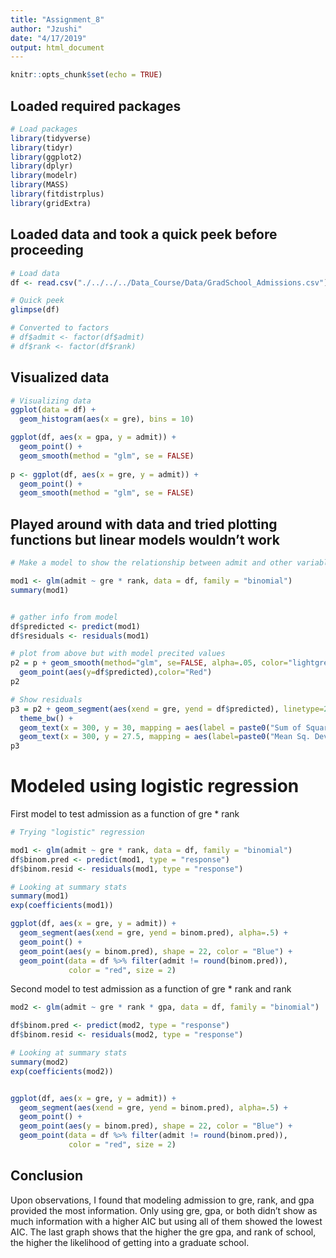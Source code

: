 ```yaml
---
title: "Assignment_8"
author: "Jzushi"
date: "4/17/2019"
output: html_document
---
```


```r
knitr::opts_chunk$set(echo = TRUE)
```

## Loaded required packages
```r

# Load packages
library(tidyverse)
library(tidyr)
library(ggplot2)
library(dplyr)
library(modelr)
library(MASS)
library(fitdistrplus)
library(gridExtra)
```

## Loaded data and took a quick peek before proceeding
```r
# Load data
df <- read.csv("./../../../Data_Course/Data/GradSchool_Admissions.csv")

# Quick peek
glimpse(df)

# Converted to factors
# df$admit <- factor(df$admit)
# df$rank <- factor(df$rank)

```

## Visualized data 
```r
# Visualizing data
ggplot(data = df) +
  geom_histogram(aes(x = gre), bins = 10)

ggplot(df, aes(x = gpa, y = admit)) +
  geom_point() +
  geom_smooth(method = "glm", se = FALSE)
  
p <- ggplot(df, aes(x = gre, y = admit)) +
  geom_point() +
  geom_smooth(method = "glm", se = FALSE)

```

## Played around with data and tried plotting functions but linear models wouldn't work 
```r
# Make a model to show the relationship between admit and other variables

mod1 <- glm(admit ~ gre * rank, data = df, family = "binomial")
summary(mod1)


# gather info from model
df$predicted <- predict(mod1)
df$residuals <- residuals(mod1)

# plot from above but with model precited values
p2 = p + geom_smooth(method="glm", se=FALSE, alpha=.05, color="lightgrey") +
  geom_point(aes(y=df$predicted),color="Red")
p2

# Show residuals
p3 = p2 + geom_segment(aes(xend = gre, yend = df$predicted), linetype=2) +
  theme_bw() + 
  geom_text(x = 300, y = 30, mapping = aes(label = paste0("Sum of Squares = ", signif(sum(residuals(mod1)^2),4)))) +
  geom_text(x = 300, y = 27.5, mapping = aes(label=paste0("Mean Sq. Deviance = ", signif(mean(residuals(mod1)^2),4))))
p3

```

# Modeled using logistic regression 
First model to test admission as a function of gre * rank
```r
# Trying "logistic" regression

mod1 <- glm(admit ~ gre * rank, data = df, family = "binomial")
df$binom.pred <- predict(mod1, type = "response")
df$binom.resid <- residuals(mod1, type = "response")

# Looking at summary stats
summary(mod1)
exp(coefficients(mod1)) 

ggplot(df, aes(x = gre, y = admit)) +
  geom_segment(aes(xend = gre, yend = binom.pred), alpha=.5) +
  geom_point() +
  geom_point(aes(y = binom.pred), shape = 22, color = "Blue") +
  geom_point(data = df %>% filter(admit != round(binom.pred)),
             color = "red", size = 2)

```


Second model to test admission as a function of gre * rank and rank 
```r
mod2 <- glm(admit ~ gre * rank * gpa, data = df, family = "binomial")

df$binom.pred <- predict(mod2, type = "response")
df$binom.resid <- residuals(mod2, type = "response")

# Looking at summary stats
summary(mod2)
exp(coefficients(mod2)) 


ggplot(df, aes(x = gre, y = admit)) +
  geom_segment(aes(xend = gre, yend = binom.pred), alpha=.5) +
  geom_point() +
  geom_point(aes(y = binom.pred), shape = 22, color = "Blue") +
  geom_point(data = df %>% filter(admit != round(binom.pred)),
             color = "red", size = 2)
```

## Conclusion 

Upon observations, I found that modeling admission to gre, rank, and gpa provided the most information. Only using gre, gpa, or both didn't show as much information with a higher AIC but using all of them showed the lowest AIC. 
The last graph shows that the higher the gre gpa, and rank of school, the higher the likelihood of getting into a graduate school. 



##########################################################################

